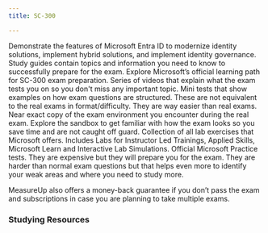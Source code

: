 ```yaml
---
title: SC-300

---
```


<Card title="Get Started" icon="star"> 
  <LinkCard title="Exam SC-300: Microsoft Identity and Access Administrator" href="https://learn.microsoft.com/en-us/credentials/certifications/identity-and-access-administrator/?practice-assessment-type=certification?WT.mc_id=studentamb_165290" target="_blank"/>
      Demonstrate the features of Microsoft Entra ID to modernize identity solutions, implement hybrid solutions, and implement identity governance.
  <LinkCard title="SC-300 Study Guide" href="https://learn.microsoft.com/credentials/certifications/resources/study-guides/sc-300?WT.mc_id=studentamb_165290" target="_blank"/>
      Study guides contain topics and information you need to know to successfully prepare for the exam. 
  <LinkCard title="Microsoft Learn" href="https://learn.microsoft.com/training/courses/sc-300t00?WT.mc_id=studentamb_165290#course-syllabus" target="_blank"/>
    Explore Microsoft’s official learning path for SC-300 exam preparation.
  <LinkCard title="Readiness Zone" href="https://learn.microsoft.com/en-us/shows/exam-readiness-zone/preparing-for-sc-300-implement-identities-in-azure-ad-1-of-4?WT.mc_id=studentamb_165290" target="_blank"/>
      Series of videos that explain what the exam tests you on so you don't miss any important topic.
  <LinkCard title="Practice Assessment" href="https://learn.microsoft.com/certifications/exams/sc-300/practice/assessment?assessment-type=practice&assessmentId=60&WT.mc_id=studentamb_165290" target="_blank"/>
      Mini tests that show examples on how exam questions are structured. These are not equivalent to the real exams in format/difficulty. They are way easier than real exams.
  <LinkCard title="Exam Sandbox" href="https://aka.ms/examdemo" target="_blank"/>
      Near exact copy of the exam environment you encounter during the real exam. Explore the sandbox to get familiar with how the exam looks so you save time and are not caught off guard. 
  <LinkCard title="Exam Labs" href="https://aka.ms/sc300labs" target="_blank"/>
      Collection of all lab exercises that Microsoft offers. Includes Labs for Instructor Led Trainings, Applied Skills, Microsoft Learn and Interactive Lab Simulations.
</Card>

<Card title="MeasureUp Practice Tests" icon="open-book"> 
  <LinkCard title="MeasureUp Practice Test" href="https://www.measureup.com/microsoft-practice-test-sc-300-microsoft-identity-and-access-administrator.html#u44" target="_blank"/>
  <LinkCard title="MeasureUp Subscriptions" href="https://www.measureup.com/subscription-plans-for-individuals#u44" target="_blank"/>
      Official Microsoft Practice tests. They are expensive but they will prepare you for the exam. They are harder than normal exam questions but that helps 
      even more to identify your weak areas and where you need to study more. 

MeasureUp also offers a money-back guarantee if you don’t pass the exam and subscriptions in case you are planning to take multiple exams. 
</Card>

### Studying Resources

<Tabs>

  <TabItem label="Text">
  <CardGrid>
    <LinkCard title="Microsoft Learn" href="https://learn.microsoft.com/certifications/exams/sc-300?WT.mc_id=studentamb_165290" target="_blank"/>
    <LinkCard title="Microsoft Ninja - Microsoft Defender For Identity" href="https://techcommunity.microsoft.com/t5/security-compliance-and-identity/microsoft-defender-for-identity-ninja-training/ba-p/2117904?WT.mc_id=studentamb_165290" target="_blank"/>
  </CardGrid>
  </TabItem>

  <TabItem label="Videos">
  <CardGrid>
    <LinkCard title="John Savill's SC-300 Course" href="https://www.youtube.com/watch?v=LGpgqRVG65g&list=PLlVtbbG169nGj4rfaMUQiKiBZNDlxoo0y" target="_blank"/>
    <LinkCard title="John Savill's SC-300 Study Cram" href="https://www.youtube.com/watch?v=LGpgqRVG65g&pp=ygUNc2MgMzAwIGNvdXJzZQ%3D%3D" target="_blank"/>
    <LinkCard title="BurningIceTech SC-300 Course" href="https://www.youtube.com/playlist?list=PLc6LqxQFwub_x6ETpGZ2nCmlq5kJ_F1eH" target="_blank"/>
    <LinkCard title="Microsoft Entra Academy" href="https://microsoft.github.io/PartnerResources/skilling/microsoft-security-academy/entra-academy" target="_blank"/>
    <LinkCard title="I am IT Geek Course" href="https://www.youtube.com/playlist?list=PLJBGLF8tZlXNw3nflOH_oswpaoHWnC93K" target="_blank"/>
  </CardGrid>
  </TabItem>

  <TabItem label="Tests">
  <CardGrid>
    <LinkCard title="MeasureUp Practice Tests" href="https://www.measureup.com/microsoft-practice-test-sc-300-microsoft-identity-and-access-administrator.html#u44" target="_blank"/>
    <LinkCard title="Whizlab Practice Tests" href="https://www.whizlabs.com/microsoft-identity-and-access-administrator-sc-300/" target="_blank"/> 
  </CardGrid>
  </TabItem>

  <TabItem label="Paid">
  <CardGrid>
    <LinkCard title="Scott Duffy Exam Prep on Udemy" href="https://www.udemy.com/course/sc300-azure/" target="_blank"/>
    <LinkCard title="Pluralsight Course" href="https://www.pluralsight.com/paths/microsoft-identity-and-access-administrator-sc-300" target="_blank"/>
  </CardGrid>
  </TabItem>

  <TabItem label="Misc">
  <CardGrid>
    <LinkCard title="Microsoft 365 E5 Developer Tenant" href="https://developer.microsoft.com/en-us/microsoft-365/dev-program?WT.mc_id=studentamb_165290" target="_blank"/> 
    <LinkCard title="Microsoft Log Analytics Workspace demo environment" href="https://aka.ms/lademo" target="_blank"/> 
  </CardGrid>
  </TabItem>

</Tabs>

